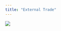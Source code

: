 ```yaml
---
title: "External Trade"
---
```

```{=html}
<div class='tableauPlaceholder' id='viz1703205126992' style='position: relative'><noscript><a href='https:&#47;&#47;penanginstitute.org&#47;resources&#47;key-penang-statistics&#47;visualisations-of-key-indicators&#47;penang-external-trade&#47;'><img alt=' ' src='https:&#47;&#47;public.tableau.com&#47;static&#47;images&#47;Pe&#47;PenangsTradeStatistics&#47;Externaltradebystate&#47;1_rss.png' style='border: none' /></a></noscript><object class='tableauViz'  style='display:none;'><param name='host_url' value='https%3A%2F%2Fpublic.tableau.com%2F' /> <param name='embed_code_version' value='3' /> <param name='site_root' value='' /><param name='name' value='PenangsTradeStatistics&#47;Externaltradebystate' /><param name='tabs' value='yes' /><param name='toolbar' value='yes' /><param name='static_image' value='https:&#47;&#47;public.tableau.com&#47;static&#47;images&#47;Pe&#47;PenangsTradeStatistics&#47;Externaltradebystate&#47;1.png' /> <param name='animate_transition' value='yes' /><param name='display_static_image' value='yes' /><param name='display_spinner' value='yes' /><param name='display_overlay' value='yes' /><param name='display_count' value='yes' /><param name='language' value='en-US' /></object></div>                <script type='text/javascript'>                    var divElement = document.getElementById('viz1703205126992');                    var vizElement = divElement.getElementsByTagName('object')[0];                    vizElement.style.width='1000px';vizElement.style.height='850px';                    var scriptElement = document.createElement('script');                    scriptElement.src = 'https://public.tableau.com/javascripts/api/viz_v1.js';                    vizElement.parentNode.insertBefore(scriptElement, vizElement);                </script>
```
